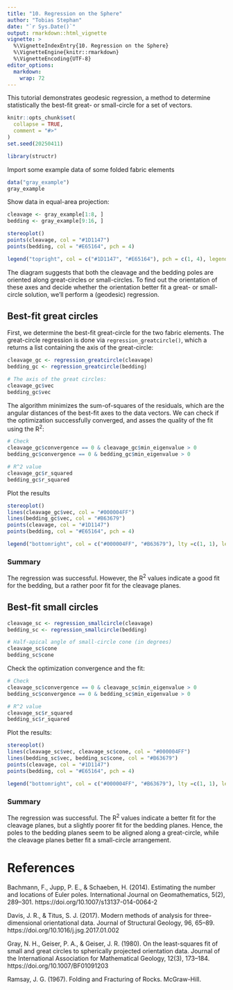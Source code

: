 ```yaml
---
title: "10. Regression on the Sphere"
author: "Tobias Stephan"
date: "`r Sys.Date()`"
output: rmarkdown::html_vignette
vignette: >
  %\VignetteIndexEntry{10. Regression on the Sphere}
  %\VignetteEngine{knitr::rmarkdown}
  %\VignetteEncoding{UTF-8}
editor_options: 
  markdown: 
    wrap: 72
---
```


This tutorial demonstrates geodesic regression, a method to determine statistically the best-fit great- or small-circle for a set of vectors.

```r
knitr::opts_chunk$set(
  collapse = TRUE,
  comment = "#>"
)
set.seed(20250411)
```

```r
library(structr)
```

Import some example data of some folded fabric elements
```r
data("gray_example")
gray_example
```     
Show data in equal-area projection:

```r
cleavage <- gray_example[1:8, ]
bedding <- gray_example[9:16, ]

stereoplot()
points(cleavage, col = "#1D1147")
points(bedding, col = "#E65164", pch = 4)

legend("topright", col = c("#1D1147", "#E65164"), pch = c(1, 4), legend = c("Poles to cleavage", "Poles to bedding"), bg = 'white')
``` 

The diagram suggests that both the cleavage and the bedding poles are oriented along great-circles or small-circles. To find out the orientation of these axes and decide whether the orientation better fit a great- or small-circle solution, we'll perform a (geodesic) regression.

## Best-fit great circles
First, we determine the best-fit great-circle for the two fabric elements. The great-circle regression is done via `regression_greatcircle()`, which a returns a list containing the axis of the great-circle:

```r
cleavage_gc <- regression_greatcircle(cleavage)
bedding_gc <- regression_greatcircle(bedding)

# The axis of the great circles:
cleavage_gc$vec
bedding_gc$vec
```

The algorithm minimizes the sum-of-squares of the residuals, which are the angular distances of the best-fit axes to the data vectors. 
We can check if the optimization successfully converged, and asses the quality of the fit using the R<sup>2</sup>:
```r
# Check 
cleavage_gc$convergence == 0 & cleavage_gc$min_eigenvalue > 0
bedding_gc$convergence == 0 & bedding_gc$min_eigenvalue > 0

# R^2 value
cleavage_gc$r_squared
bedding_gc$r_squared
``` 

Plot the results
```r
stereoplot()
lines(cleavage_gc$vec, col = "#000004FF")
lines(bedding_gc$vec, col = "#B63679")
points(cleavage, col = "#1D1147")
points(bedding, col = "#E65164", pch = 4)

legend("bottomright", col = c("#000004FF", "#B63679"), lty =c(1, 1), legend = c("Cleavage best greatcircle", "Bedding best greatcircle"), bg = 'white')
``` 

### Summary

The regression was successful. However, the R<sup>2</sup> values indicate a good fit for the bedding, but a rather poor fit for the cleavage planes.

## Best-fit small circles
```r
cleavage_sc <- regression_smallcircle(cleavage)
bedding_sc <- regression_smallcircle(bedding)

# Half-apical angle of small-circle cone (in degrees)
cleavage_sc$cone
bedding_sc$cone
``` 

Check the optimization convergence and the fit:
```r
# Check 
cleavage_sc$convergence == 0 & cleavage_sc$min_eigenvalue > 0
bedding_sc$convergence == 0 & bedding_sc$min_eigenvalue > 0

# R^2 value
cleavage_sc$r_squared
bedding_sc$r_squared
``` 

Plot the results:
```r
stereoplot()
lines(cleavage_sc$vec, cleavage_sc$cone, col = "#000004FF")
lines(bedding_sc$vec, bedding_sc$cone, col = "#B63679")
points(cleavage, col = "#1D1147")
points(bedding, col = "#E65164", pch = 4)

legend("bottomright", col = c("#000004FF", "#B63679"), lty =c(1, 1), legend = c("Cleavage best smallcircle", "Bedding best smallcircle"), bg = 'white')
```

### Summary

The regression was successful. The R<sup>2</sup> values indicate a better fit for the cleavage planes, but a slightly poorer fit for the bedding planes. Hence, the poles to the bedding planes seem to be aligned along a great-circle, while the cleavage planes better fit a small-circle arrangement.

# References
Bachmann, F., Jupp, P. E., & Schaeben, H. (2014). Estimating the number and locations of Euler poles. International Journal on Geomathematics, 5(2), 289–301. https://doi.org/10.1007/s13137-014-0064-2

Davis, J. R., & Titus, S. J. (2017). Modern methods of analysis for three-dimensional orientational data. Journal of Structural Geology, 96, 65–89. https://doi.org/10.1016/j.jsg.2017.01.002

Gray, N. H., Geiser, P. A., & Geiser, J. R. (1980). On the least-squares fit of small and great circles to spherically projected orientation data. Journal of the International Association for Mathematical Geology, 12(3), 173–184. https://doi.org/10.1007/BF01091203

Ramsay, J. G. (1967). Folding and Fracturing of Rocks. McGraw-Hill.